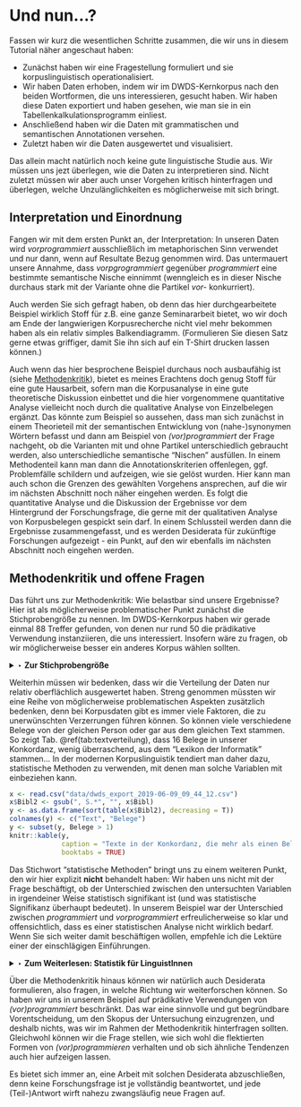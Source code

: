 # Und nun...?

Fassen wir kurz die wesentlichen Schritte zusammen, die wir uns in diesem Tutorial näher angeschaut haben:

- Zunächst haben wir eine Fragestellung formuliert und sie korpuslinguistisch operationalisiert.
- Wir haben Daten erhoben, indem wir im DWDS-Kernkorpus nach den beiden Wortformen, die uns interessieren, gesucht haben. Wir haben diese Daten exportiert und haben gesehen, wie man sie in ein Tabellenkalkulationsprogramm einliest.
- Anschließend haben wir die Daten mit grammatischen und semantischen Annotationen versehen. 
- Zuletzt haben wir die Daten ausgewertet und visualisiert.

Das allein macht natürlich noch keine gute linguistische Studie aus. Wir müssen uns jezt überlegen, wie die Daten zu interpretieren sind. Nicht zuletzt müssen wir aber auch unser Vorgehen kritisch hinterfragen und überlegen, welche Unzulänglichkeiten es möglicherweise mit sich bringt.


## Interpretation und Einordnung

Fangen wir mit dem ersten Punkt an, der Interpretation: In unseren Daten wird *vorprogrammiert* ausschließlich im metaphorischen Sinn verwendet und nur dann, wenn auf Resultate Bezug genommen wird. Das untermauert unsere Annahme, dass *vorpgrogrammiert* gegenüber *programmiert* eine bestimmte semantische Nische einnimmt (wenngleich es in dieser Nische durchaus stark mit der Variante ohne die Partikel *vor-* konkurriert).

Auch werden Sie sich gefragt haben, ob denn das hier durchgearbeitete Beispiel wirklich Stoff für z.B. eine ganze Seminararbeit bietet, wo wir doch am Ende der langwierigen Korpusrecherche nicht viel mehr bekommen haben als ein relativ simples Balkendiagramm. (Formulieren Sie diesen Satz gerne etwas griffiger, damit Sie ihn sich auf ein T-Shirt drucken lassen können.)

Auch wenn das hier besprochene Beispiel durchaus noch ausbaufähig ist (siehe [Methodenkritik][Methodenkritik und offene Fragen]), bietet es meines Erachtens doch genug Stoff für eine gute Hausarbeit, sofern man die Korpusanalyse in eine gute theoretische Diskussion einbettet und die hier vorgenommene quantitative Analyse vielleicht noch durch die qualitative Analyse von Einzelbelegen ergänzt. Das könnte zum Beispiel so aussehen, dass man sich zunächst in einem Theorieteil mit der semantischen Entwicklung von (nahe-)synonymen Wörtern befasst und dann am Beispiel von *(vor)programmiert* der Frage nachgeht, ob die Varianten mit und ohne Partikel unterschiedlich gebraucht werden, also unterschiedliche semantische "Nischen" ausfüllen. In einem Methodenteil kann man dann die Annotationskriterien offenlegen, ggf. Problemfälle schildern und aufzeigen, wie sie gelöst wurden. Hier kann man auch schon die Grenzen des gewählten Vorgehens ansprechen, auf die wir im nächsten Abschnitt noch näher eingehen werden. Es folgt die quantitative Analyse und die Diskussion der Ergebnisse vor dem Hintergrund der Forschungsfrage, die gerne mit der qualitativen Analyse von Korpusbelegen gespickt sein darf. In einem Schlussteil werden dann die Ergebnisse zusammengefasst, und es werden Desiderata für zukünftige Forschungen aufgezeigt - ein Punkt, auf den wir ebenfalls im nächsten Abschnitt noch eingehen werden.



## Methodenkritik und offene Fragen

Das führt uns zur Methodenkritik: Wie belastbar sind unsere Ergebnisse? Hier ist als möglicherweise problematischer Punkt zunächst die Stichprobengröße zu nennen. Im DWDS-Kernkorpus haben wir gerade einmal 88 Treffer gefunden, von denen nur rund 50 die prädikative Verwendung instanziieren, die uns interessiert. Insofern wäre zu fragen, ob wir möglicherweise besser ein anderes Korpus wählen sollten.

<details>
<summary>‣ **Zur Stichprobengröße**</summary>

Zur Frage nach der Stichprobengröße zitiere ich mich ausnahmsweise mal selbst:

> Die wahrscheinlich am häufigsten gestellte Frage von Studierenden, die zum ersten Mal korpuslinguistisch arbeiten, ist: „Wie groß muss meine Stichprobe sein?“ Darauf gibt es leider keine pauschale Antwort. Es gibt keine feste Untergrenze, ab der eine Stichprobe repräsentativ ist (zumal es „echte“ Repräsentativität in dem Sinne, dass die Stichprobe ein ganz genaues Abbild der Grundgesamtheit, nur eben im Kleinen, darstellt, ohnehin nicht geben kann). 
Die Wahl der Stichprobengröße ist also von mehreren ganz praktischen Faktoren abhängig, unter anderem: 

> a) Wie werden die Daten annotiert? Sehr viele Annotationen, die noch dazu erfordern, dass der Kontext mit einbezogen wird, sind zeitaufwendig und rechtfertigen eine kleinere Stichprobe. Arbeitet man dagegen nur mit den reinen Type- und Tokenfrequenzen, ohne eigene Annotationen hinzuzufügen, gibt es keinen Grund, überhaupt eine Stichprobe zu nehmen. In diesem Fall kann man gleich alle Daten mit einbeziehen.
> b) Wie werden die Daten ausgewertet? In manchen Fällen kann man schon mit 100 Belegen aussagekräftige Ergebnisse erzielen. Aber wenn man ein Korpus diachron auswerten möchte, das in 10 Zeitschnitte unterteilt ist, sind 100 Belege offensichtlich zu wenig – denn dann hat man bei gleicher Verteilung gerade einmal 10 Belege pro Zeitschnitt!

> Für die ersten Gehversuche z.B. in Seminararbeiten empfehle ich in der Regel, mit 100 bis 500 Belegen zu arbeiten. In den meisten Fällen genügt das, um Tendenzen aufzuzeigen, und ist vom Arbeitsaufwand her auch für AnfägerInnen bewältigbar. Aus den obigen Überlegungen sollte jedoch klar geworden sein, dass diese Zahlen völlig willkürlich sind.

`r tufte::quote_footer('--- aus: Hartmann, Stefan. 2018. Deutsche Sprachgeschichte. Grundzüge und Methoden. Tübingen: Francke, S. 206')`

</details>

Weiterhin müssen wir bedenken, dass wir die Verteilung der Daten nur relativ oberflächlich ausgewertet haben. Streng genommen müssten wir eine Reihe von möglicherweise problematischen Aspekten zusätzlich bedenken, denn bei Korpusdaten gibt es immer viele Faktoren, die zu unerwünschten Verzerrungen führen können. So können viele verschiedene Belege von der gleichen Person oder gar aus dem gleichen Text stammen. So zeigt Tab. \@ref(tab:textverteilung), dass 16 Belege in unserer Konkordanz, wenig überraschend, aus dem "Lexikon der Informatik" stammen... In der modernen Korpuslinguistik tendiert man daher dazu, statistische Methoden zu verwenden, mit denen man solche Variablen mit einbeziehen kann.


```r

x <- read.csv("data/dwds_export_2019-06-09_09_44_12.csv")
x$Bibl2 <- gsub(", S.*", "", x$Bibl)
y <- as.data.frame(sort(table(x$Bibl2), decreasing = T))
colnames(y) <- c("Text", "Belege")
y <- subset(y, Belege > 1)
knitr::kable(y,
             caption = "Texte in der Konkordanz, die mehr als einen Beleg für (vor)programmiert enthalten",
             booktabs = TRUE)


```

Das Stichwort "statistische Methoden" bringt uns zu einem weiteren Punkt, den wir hier explizit **nicht** behandelt haben: Wir haben uns nicht mit der Frage beschäftigt, ob der Unterschied zwischen den untersuchten Variablen in irgendeiner Weise statistisch signifikant ist (und was statistische Signifikanz überhaupt bedeutet). In unserem Beispiel war der Unterschied zwischen *programmiert* und *vorprogrammiert* erfreulicherweise so klar und offensichtlich, dass es einer statistischen Analyse nicht wirklich bedarf. Wenn Sie sich weiter damit beschäftigen wollen, empfehle ich die Lektüre einer der einschlägigen Einführungen.

<details>
<summary>‣ **Zum Weiterlesen: Statistik für LinguistInnen**</summary>

Hier eine Auswahl an deutsch- und englischsprachigen Einführungswerken in die Statistik, die sich explizit an Linguist*innen richten (chronologisch geordnet):

- Desagulier, Guillaume. 2017. Corpus linguistics and statistics with R: introduction to quantitative methods in linguistics. New York, NY: Springer.

- Levshina, Natalia. 2015. How to do linguistics with R. Data exploration and statistical analysis. Amsterdam, Philadelphia: John Benjamins.

- Gries, Stefan Th. 2013. Statistics for Linguistics with R: A Practical Introduction. 2nd ed. Berlin, New York: De Gruyter.

- Meindl, Claudia. 2011. Methodik für Linguisten: Eine Einführung in Statistik und Versuchsplanung. Tübingen: Narr.

- Baayen, R. H. 2008. Analyzing Linguistic Data. A Practical Introduction to Statistics using R. Cambridge: Cambridge University Press.

- Butler, Christopher. 1985. Statistics in Linguistics. Oxford: Blackwell.

</details>

Über die Methodenkritik hinaus können wir natürlich auch Desiderata formulieren, also fragen, in welche Richtung wir weiterforschen können. So haben wir uns in unserem Beispiel auf prädikative Verwendungen von *(vor)programmiert* beschränkt. Das war eine sinnvolle und gut begründbare Vorentscheidung, um den Skopus der Untersuchung einzugrenzen, und deshalb nichts, was wir im Rahmen der Methodenkritik hinterfragen sollten. Gleichwohl können wir die Frage stellen, wie sich wohl die flektierten Formen von *(vor)programmieren* verhalten und ob sich ähnliche Tendenzen auch hier aufzeigen lassen. 

Es bietet sich immer an, eine Arbeit mit solchen Desiderata abzuschließen, denn keine Forschungsfrage ist je vollständig beantwortet, und jede (Teil-)Antwort wirft nahezu zwangsläufig neue Fragen auf.